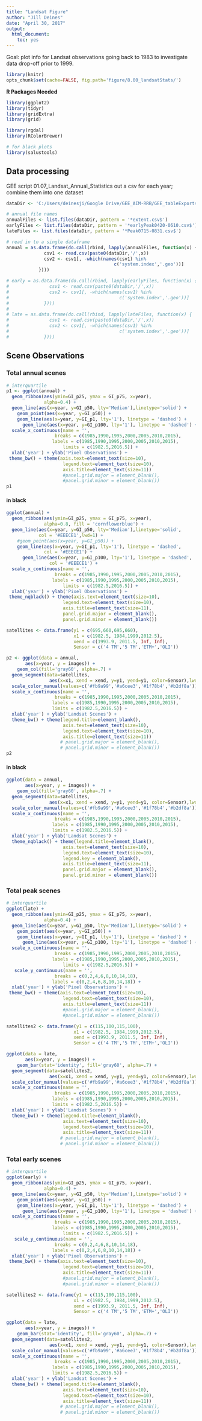 ```yaml
---
title: "Landsat Figure"
author: "Jill Deines"
date: "April 30, 2017"
output: 
  html_document:
    toc: yes
---
```


Goal: plot info for Landsat observations going back to 1983 to investigate data drop-off prior to 1999.


```r
library(knitr)
opts_chunk$set(cache=FALSE, fig.path='figure/8.00_landsatStats/')
```

**R Packages Needed**

```r
library(ggplot2)
library(tidyr)
library(gridExtra)
library(grid)

library(rgdal)
library(RColorBrewer)

# for black plots
library(salustools)
```

## Data processing
GEE script 01.07_Landsat_Annual_Statistics out a csv for each year; combine them into one dataset

```r
dataDir <- 'C:/Users/deinesji/Google Drive/GEE_AIM-RRB/GEE_tableExports/Landsat_Annual_Statistics'

# annual file names
annualFiles <- list.files(dataDir, pattern = '*extent.csv$')
earlyFiles <- list.files(dataDir, pattern = '*earlyPeak0420-0610.csv$')
lateFiles <- list.files(dataDir, pattern = '*Peak0715-0831.csv$')

# read in to a single dataframe
annual = as.data.frame(do.call(rbind, lapply(annualFiles, function(x) {
              csv1 <- read.csv(paste0(dataDir,'/',x))
              csv2 <- csv1[, -which(names(csv1) %in%
                                        c('system.index','.geo'))]
            })))

# early = as.data.frame(do.call(rbind, lapply(earlyFiles, function(x) {
#               csv1 <- read.csv(paste0(dataDir,'/',x))
#               csv2 <- csv1[, -which(names(csv1) %in%
#                                         c('system.index','.geo'))]
#             })))
# 
# late = as.data.frame(do.call(rbind, lapply(lateFiles, function(x) {
#               csv1 <- read.csv(paste0(dataDir,'/',x))
#               csv2 <- csv1[, -which(names(csv1) %in%
#                                         c('system.index','.geo'))]
#             })))
```


## Scene Observations

### Total annual scenes

```r

# interquartile
p1 <- ggplot(annual) +
  geom_ribbon(aes(ymin=GI_p25, ymax = GI_p75, x=year),
              alpha=0.4) +
  geom_line(aes(x=year, y=GI_p50, lty='Median'),linetype='solid') +
    geom_point(aes(x=year, y=GI_p50)) +
    geom_line(aes(x=year, y=GI_p1, lty='1'), linetype = 'dashed') +
      geom_line(aes(x=year, y=GI_p100, lty='1'), linetype = 'dashed') +
  scale_x_continuous(name = '', 
                  breaks = c(1985,1990,1995,2000,2005,2010,2015), 
                 labels = c(1985,1990,1995,2000,2005,2010,2015),
                     limits = c(1982.5,2016.5)) +
  xlab('year') + ylab('Pixel Observations') +
 theme_bw() + theme(axis.text=element_text(size=10),
                     legend.text=element_text(size=10),
                     axis.title=element_text(size=11))
                     #panel.grid.major = element_blank(),
                     #panel.grid.minor = element_blank()) 
p1

```

#### in black

```r
ggplot(annual) +
  geom_ribbon(aes(ymin=GI_p25, ymax = GI_p75, x=year),
              alpha=0.8, fill = 'cornflowerblue') +
  geom_line(aes(x=year, y=GI_p50, lty='Median'),linetype='solid', 
            col = '#EEECE1',lwd=1) +
    #geom_point(aes(x=year, y=GI_p50)) +
    geom_line(aes(x=year, y=GI_p1, lty='1'), linetype = 'dashed', 
              col = '#EEECE1') +
      geom_line(aes(x=year, y=GI_p100, lty='1'), linetype = 'dashed', 
                col = '#EEECE1') +
  scale_x_continuous(name = '', 
                  breaks = c(1985,1990,1995,2000,2005,2010,2015), 
                 labels = c(1985,1990,1995,2000,2005,2010,2015),
                     limits = c(1982.5,2016.5)) +
  xlab('year') + ylab('Pixel Observations') +
 theme_nqblack() + theme(axis.text=element_text(size=10),
                     legend.text=element_text(size=10),
                     axis.title=element_text(size=11),
                     panel.grid.major = element_blank(),
                     panel.grid.minor = element_blank())
```


```r

satellites <- data.frame(y1 = c(695,660,695,660),
                         x1 = c(1982.5, 1984,1999,2012.5),
                         xend = c(1993.9, 2011.5, Inf, Inf),
                         Sensor = c('4 TM','5 TM','ETM+','OLI'))

p2 <- ggplot(data = annual,
       aes(x=year, y = images)) +
    geom_col(fill='gray60', alpha=.7) + 
  geom_segment(data=satellites,
                aes(x=x1, xend = xend, y=y1, yend=y1, color=Sensor),lwd=2) +
  scale_color_manual(values=c('#fb9a99','#a6cee3','#1f78b4','#b2df8a')) +
  scale_x_continuous(name = '', 
                  breaks = c(1985,1990,1995,2000,2005,2010,2015), 
                 labels = c(1985,1990,1995,2000,2005,2010,2015), 
                 limits = c(1982.5,2016.5)) +
  xlab('year') + ylab('Landsat Scenes') +
  theme_bw() + theme(legend.title=element_blank(),
                     axis.text=element_text(size=10),
                     legend.text=element_text(size=10),
                     axis.title=element_text(size=11))
                    # panel.grid.major = element_blank(),
                    # panel.grid.minor = element_blank())
p2
```


#### in black

```r
ggplot(data = annual,
       aes(x=year, y = images)) +
    geom_col(fill='gray60', alpha=.7) + 
  geom_segment(data=satellites,
                aes(x=x1, xend = xend, y=y1, yend=y1, color=Sensor),lwd=2) +
  scale_color_manual(values=c('#fb9a99','#a6cee3','#1f78b4','#b2df8a')) +
  scale_x_continuous(name = '', 
                  breaks = c(1985,1990,1995,2000,2005,2010,2015), 
                 labels = c(1985,1990,1995,2000,2005,2010,2015), 
                 limits = c(1982.5,2016.5)) +
  xlab('year') + ylab('Landsat Scenes') +
  theme_nqblack() + theme(legend.title=element_blank(),
                     axis.text=element_text(size=10),
                     legend.text=element_text(size=10),
                     legend.key = element_blank(),
                     axis.title=element_text(size=11),
                     panel.grid.major = element_blank(),
                     panel.grid.minor = element_blank())
```


### Total peak scenes

```r

# interquartile
ggplot(late) +
  geom_ribbon(aes(ymin=GI_p25, ymax = GI_p75, x=year),
              alpha=0.4) +
  geom_line(aes(x=year, y=GI_p50, lty='Median'),linetype='solid') +
    geom_point(aes(x=year, y=GI_p50)) +
    geom_line(aes(x=year, y=GI_p1, lty='1'), linetype = 'dashed') +
      geom_line(aes(x=year, y=GI_p100, lty='1'), linetype = 'dashed') +
  scale_x_continuous(name = '', 
                  breaks = c(1985,1990,1995,2000,2005,2010,2015), 
                 labels = c(1985,1990,1995,2000,2005,2010,2015),
                     limits = c(1982.5,2016.5)) +
   scale_y_continuous(name = '', 
                  breaks = c(0,2,4,6,8,10,14,18), 
                 labels = c(0,2,4,6,8,10,14,18)) +
  xlab('year') + ylab('Pixel Observations') +
 theme_bw() + theme(axis.text=element_text(size=10),
                     legend.text=element_text(size=10),
                     axis.title=element_text(size=11))
                     #panel.grid.major = element_blank(),
                     #panel.grid.minor = element_blank()) 
```


```r

satellites2 <- data.frame(y1 = c(115,100,115,100),
                         x1 = c(1982.5, 1984,1999,2012.5),
                         xend = c(1993.9, 2011.5, Inf, Inf),
                         Sensor = c('4 TM','5 TM','ETM+','OLI'))

ggplot(data = late,
       aes(x=year, y = images)) +
    geom_bar(stat='identity', fill='gray60', alpha=.7) + 
  geom_segment(data=satellites2,
                aes(x=x1, xend = xend, y=y1, yend=y1, color=Sensor),lwd=2) +
  scale_color_manual(values=c('#fb9a99','#a6cee3','#1f78b4','#b2df8a')) +
  scale_x_continuous(name = '', 
                  breaks = c(1985,1990,1995,2000,2005,2010,2015), 
                 labels = c(1985,1990,1995,2000,2005,2010,2015), 
                 limits = c(1982.5,2016.5)) +
  xlab('year') + ylab('Landsat Scenes') +
  theme_bw() + theme(legend.title=element_blank(),
                     axis.text=element_text(size=10),
                     legend.text=element_text(size=10),
                     axis.title=element_text(size=11))
                    # panel.grid.major = element_blank(),
                    # panel.grid.minor = element_blank())

```


### Total early scenes

```r

# interquartile
ggplot(early) +
  geom_ribbon(aes(ymin=GI_p25, ymax = GI_p75, x=year),
              alpha=0.4) +
  geom_line(aes(x=year, y=GI_p50, lty='Median'),linetype='solid') +
    geom_point(aes(x=year, y=GI_p50)) +
    geom_line(aes(x=year, y=GI_p1, lty='1'), linetype = 'dashed') +
      geom_line(aes(x=year, y=GI_p100, lty='1'), linetype = 'dashed') +
  scale_x_continuous(name = '', 
                  breaks = c(1985,1990,1995,2000,2005,2010,2015), 
                 labels = c(1985,1990,1995,2000,2005,2010,2015),
                     limits = c(1982.5,2016.5)) +
   scale_y_continuous(name = '', 
                  breaks = c(0,2,4,6,8,10,14,18), 
                 labels = c(0,2,4,6,8,10,14,18)) +
  xlab('year') + ylab('Pixel Observations') +
 theme_bw() + theme(axis.text=element_text(size=10),
                     legend.text=element_text(size=10),
                     axis.title=element_text(size=11))
                     #panel.grid.major = element_blank(),
                     #panel.grid.minor = element_blank()) 
```


```r

satellites2 <- data.frame(y1 = c(115,100,115,100),
                         x1 = c(1982.5, 1984,1999,2012.5),
                         xend = c(1993.9, 2011.5, Inf, Inf),
                         Sensor = c('4 TM','5 TM','ETM+','OLI'))

ggplot(data = late,
       aes(x=year, y = images)) +
    geom_bar(stat='identity', fill='gray60', alpha=.7) + 
  geom_segment(data=satellites2,
                aes(x=x1, xend = xend, y=y1, yend=y1, color=Sensor),lwd=2) +
  scale_color_manual(values=c('#fb9a99','#a6cee3','#1f78b4','#b2df8a')) +
  scale_x_continuous(name = '', 
                  breaks = c(1985,1990,1995,2000,2005,2010,2015), 
                 labels = c(1985,1990,1995,2000,2005,2010,2015), 
                 limits = c(1982.5,2016.5)) +
  xlab('year') + ylab('Landsat Scenes') +
  theme_bw() + theme(legend.title=element_blank(),
                     axis.text=element_text(size=10),
                     legend.text=element_text(size=10),
                     axis.title=element_text(size=11))
                    # panel.grid.major = element_blank(),
                    # panel.grid.minor = element_blank())

```


